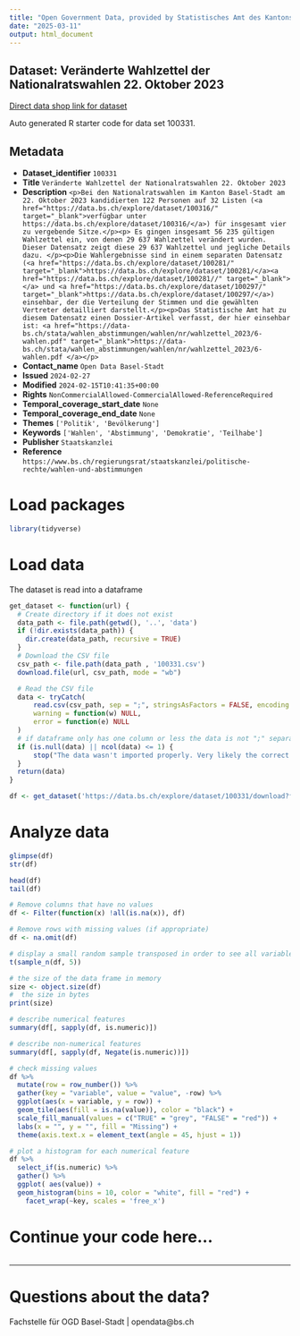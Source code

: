 ```yaml
---
title: "Open Government Data, provided by Statistisches Amt des Kantons Basel-Stadt - Fachstelle OGD"
date: "2025-03-11"
output: html_document
---
```


## Dataset: Veränderte Wahlzettel der Nationalratswahlen 22. Oktober 2023

[Direct data shop link for dataset](https://data.bs.ch/explore/dataset/100331)

Auto generated R starter code for data set 100331.

## Metadata

- **Dataset_identifier** `100331`
- **Title** `Veränderte Wahlzettel der Nationalratswahlen 22. Oktober 2023`
- **Description** `<p>Bei den Nationalratswahlen im Kanton Basel-Stadt am 22. Oktober 2023 kandidierten 122 Personen auf 32 Listen (<a href="https://data.bs.ch/explore/dataset/100316/" target="_blank">verfügbar unter https://data.bs.ch/explore/dataset/100316/</a>) für insgesamt vier zu vergebende Sitze.</p><p> Es gingen insgesamt 56 235 gültigen Wahlzettel ein, von denen 29 637 Wahlzettel verändert wurden. Dieser Datensatz zeigt diese 29 637 Wahlzettel und jegliche Details dazu. </p><p>Die Wahlergebnisse sind in einem separaten Datensatz (<a href="https://data.bs.ch/explore/dataset/100281/" target="_blank">https://data.bs.ch/explore/dataset/100281/</a><a href="https://data.bs.ch/explore/dataset/100281//" target="_blank"></a> und <a href="https://data.bs.ch/explore/dataset/100297/" target="_blank">https://data.bs.ch/explore/dataset/100297/</a>) einsehbar, der die Verteilung der Stimmen und die gewählten Vertreter detailliert darstellt.</p><p>Das Statistische Amt hat zu diesem Datensatz einen Dossier-Artikel verfasst, der hier einsehbar ist: <a href="https://data-bs.ch/stata/wahlen_abstimmungen/wahlen/nr/wahlzettel_2023/6-wahlen.pdf" target="_blank">https://data-bs.ch/stata/wahlen_abstimmungen/wahlen/nr/wahlzettel_2023/6-wahlen.pdf </a></p>`
- **Contact_name** `Open Data Basel-Stadt`
- **Issued** `2024-02-27`
- **Modified** `2024-02-15T10:41:35+00:00`
- **Rights** `NonCommercialAllowed-CommercialAllowed-ReferenceRequired`
- **Temporal_coverage_start_date** `None`
- **Temporal_coverage_end_date** `None`
- **Themes** `['Politik', 'Bevölkerung']`
- **Keywords** `['Wahlen', 'Abstimmung', 'Demokratie', 'Teilhabe']`
- **Publisher** `Staatskanzlei`
- **Reference** `https://www.bs.ch/regierungsrat/staatskanzlei/politische-rechte/wahlen-und-abstimmungen`


# Load packages

```r

library(tidyverse)
```

# Load data

The dataset is read into a dataframe

```r
get_dataset <- function(url) {
  # Create directory if it does not exist
  data_path <- file.path(getwd(), '..', 'data')
  if (!dir.exists(data_path)) {
    dir.create(data_path, recursive = TRUE)
  }
  # Download the CSV file
  csv_path <- file.path(data_path , '100331.csv')
  download.file(url, csv_path, mode = "wb")

  # Read the CSV file
  data <- tryCatch(
      read.csv(csv_path, sep = ";", stringsAsFactors = FALSE, encoding = "UTF-8"),
      warning = function(w) NULL,
      error = function(e) NULL
  )
  # if dataframe only has one column or less the data is not ";" separated
  if (is.null(data) || ncol(data) <= 1) {
      stop("The data wasn't imported properly. Very likely the correct separator couldn't be found.\nPlease check the dataset manually and adjust the code.")
  }
  return(data)
}
```

```r

df <- get_dataset('https://data.bs.ch/explore/dataset/100331/download?format=csv&timezone=Europe%2FZurich')

```

# Analyze data

```r

glimpse(df)
str(df)

head(df)
tail(df)

```

```r
# Remove columns that have no values
df <- Filter(function(x) !all(is.na(x)), df)

# Remove rows with missing values (if appropriate)
df <- na.omit(df)
```

```r
# display a small random sample transposed in order to see all variables
t(sample_n(df, 5))
```

```r
# the size of the data frame in memory
size <- object.size(df)
#  the size in bytes
print(size)
```

```r
# describe numerical features
summary(df[, sapply(df, is.numeric)])
```

```r
# describe non-numerical features
summary(df[, sapply(df, Negate(is.numeric))])
```

```r
# check missing values
df %>%
  mutate(row = row_number()) %>%
  gather(key = "variable", value = "value", -row) %>%
  ggplot(aes(x = variable, y = row)) +
  geom_tile(aes(fill = is.na(value)), color = "black") +
  scale_fill_manual(values = c("TRUE" = "grey", "FALSE" = "red")) +
  labs(x = "", y = "", fill = "Missing") +
  theme(axis.text.x = element_text(angle = 45, hjust = 1))
```

```r
# plot a histogram for each numerical feature
df %>%
  select_if(is.numeric) %>%
  gather() %>%
  ggplot( aes(value)) +
  geom_histogram(bins = 10, color = "white", fill = "red") +
    facet_wrap(~key, scales = 'free_x')
```

# Continue your code here...

```r

```
------------------------------------------------------------------------

# Questions about the data?

Fachstelle für OGD Basel-Stadt | opendata@bs.ch
